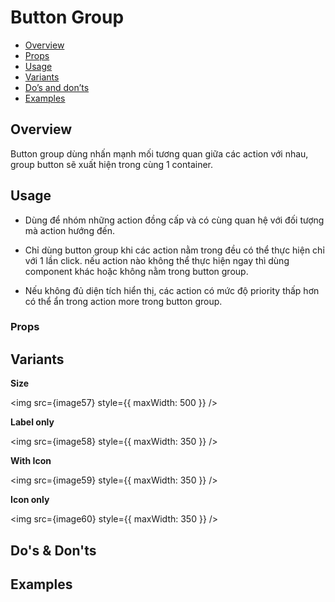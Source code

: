 
<Meta of={Stories} />

# Button Group

- [Overview](#overview)
- [Props](#props)
- [Usage](#usage)
- [Variants](#variants)
- [Do’s and don’ts](#dos--donts)
- [Examples](#examples)

## Overview

Button group dùng nhấn mạnh mối tương quan giữa các action với nhau,
group button sẽ xuất hiện trong cùng 1 container.

<Canvas of={Stories.Default} />

## Usage

- Dùng để nhóm những action đồng cấp và có cùng quan hệ với đối tượng mà
  action hướng đến.

- Chỉ dùng button group khi các action nằm trong đều có thể thực hiện chỉ
  với 1 lần click. nếu action nào không thể thực hiện ngay thì dùng
  component khác hoặc không nằm trong button group.

- Nếu không đủ diện tích hiển thị, các action có mức độ priority thấp hơn
  có thể ẩn trong action more trong button group.

### Props

<Controls of={Stories.Default} />

## Variants

**Size**

<img src={image57} style={{ maxWidth: 500 }} />

**Label only**

<img src={image58} style={{ maxWidth: 350 }} />

**With Icon**

<img src={image59} style={{ maxWidth: 350 }} />

**Icon only**

<img src={image60} style={{ maxWidth: 350 }} />

## Do's & Don'ts

## Examples

<Canvas of={Stories.Sizes} />
<Canvas of={Stories.Disabled} />
<Canvas of={Stories.Examples} />
